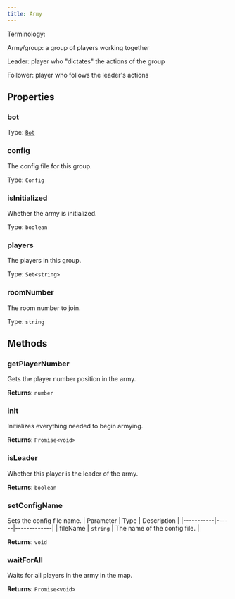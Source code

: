 ```yaml
---
title: Army
---
```



Terminology:

Army/group: a group of players working together

Leader: player who "dictates" the actions of the group

Follower: player who follows the leader's actions


## Properties
### bot

Type: [`Bot`](/api-legacy/bot)

### config
The config file for this group.

Type: `Config`

### isInitialized
Whether the army is initialized.

Type: `boolean`

### players
The players in this group.

Type: `Set<string>`

### roomNumber
The room number to join.

Type: `string`

## Methods

### getPlayerNumber
Gets the player number position in the army.

**Returns**: `number`

### init
Initializes everything needed to begin armying.

**Returns**: `Promise<void>`

### isLeader
Whether this player is the leader of the army.

**Returns**: `boolean`

### setConfigName
Sets the config file name.
| Parameter | Type | Description |
|-----------|------|-------------|
| fileName | `string` | The name of the config file. |

**Returns**: `void`

### waitForAll
Waits for all players in the army in the map.

**Returns**: `Promise<void>`
